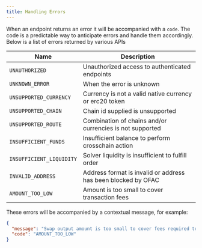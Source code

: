```yaml
---
title: Handling Errors
---
```


When an endpoint returns an error it will be accompanied with a `code`. The code is a predictable way to anticipate errors and handle them accordingly. Below is a list of errors returned by various APIs

| Name                    | Description |
|-------------------------|-------------|
| `UNAUTHORIZED`            | Unauthorized access to authenticated endpoints         |
| `UNKNOWN_ERROR`           | When the error is unknown         |
| `UNSUPPORTED_CURRENCY`    | Currency is not a valid native currency or erc20 token         |
| `UNSUPPORTED_CHAIN`       | Chain id supplied is unsupported         |
| `UNSUPPORTED_ROUTE`       | Combination of chains and/or currencies is not supported         |
| `INSUFFICIENT_FUNDS`      | Insufficient balance to perform crosschain action         |
| `INSUFFICIENT_LIQUIDITY`  | Solver liquidity is insufficient to fulfill order         |
| `INVALID_ADDRESS`         | Address format is invalid or address has been blocked by OFAC         |
| `AMOUNT_TOO_LOW`          | Amount is too small to cover transaction fees         |

These errors will be accompanied by a contextual message, for example:

```json
{
  "message": "Swap output amount is too small to cover fees required to execute swap",
  "code": "AMOUNT_TOO_LOW"
}
```